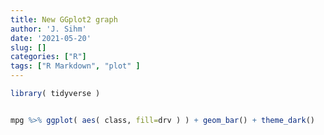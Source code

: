 ```yaml
---
title: New GGplot2 graph
author: 'J. Sihm'
date: '2021-05-20'
slug: []
categories: ["R"]
tags: ["R Markdown", "plot" ]
---
```


```r
library( tidyverse )


mpg %>% ggplot( aes( class, fill=drv ) ) + geom_bar() + theme_dark()
```

